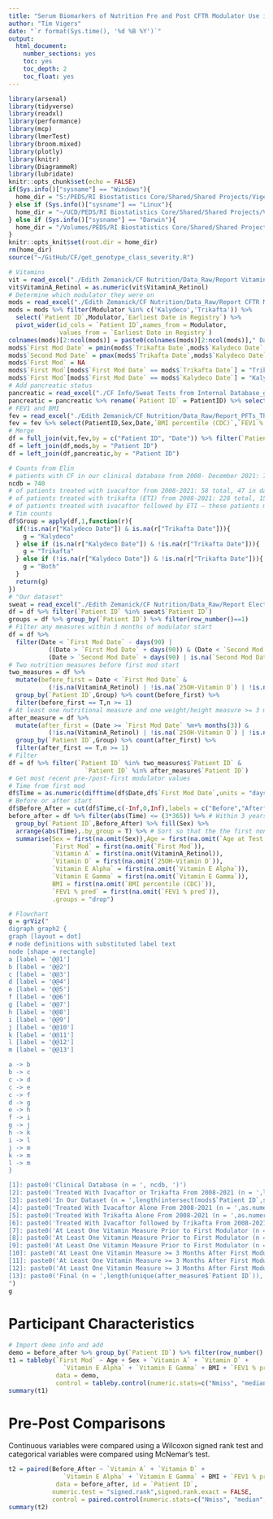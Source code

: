 ```yaml
---
title: "Serum Biomarkers of Nutrition Pre and Post CFTR Modulator Use in Children with Cystic Fibrosis"
author: "Tim Vigers"
date: "`r format(Sys.time(), '%d %B %Y')`"
output:
  html_document:
    number_sections: yes
    toc: yes
    toc_depth: 2
    toc_float: yes
---
```


```r
library(arsenal)
library(tidyverse)
library(readxl)
library(performance)
library(mcp)
library(lmerTest)
library(broom.mixed)
library(plotly)
library(knitr)
library(DiagrammeR)
library(lubridate)
knitr::opts_chunk$set(echo = FALSE)
if(Sys.info()["sysname"] == "Windows"){
  home_dir = "S:/PEDS/RI Biostatistics Core/Shared/Shared Projects/Vigers/CF"
} else if (Sys.info()["sysname"] == "Linux"){
  home_dir = "~/UCD/PEDS/RI Biostatistics Core/Shared/Shared Projects/Vigers/CF"
} else if (Sys.info()["sysname"] == "Darwin"){
  home_dir = "/Volumes/PEDS/RI Biostatistics Core/Shared/Shared Projects/Vigers/CF"
}
knitr::opts_knit$set(root.dir = home_dir)
rm(home_dir)
source("~/GitHub/CF/get_genotype_class_severity.R")
```

```r
# Vitamins
vit = read_excel("./Edith Zemanick/CF Nutrition/Data_Raw/Report Vitamins_throughDecember2021_revised20220712.xlsx")
vit$VitaminA_Retinol = as.numeric(vit$VitaminA_Retinol)
# Determine which modulator they were on
mods = read_excel("./Edith Zemanick/CF Nutrition/Data_Raw/Report CFTR Modulators_throughDecember2021.xlsx")
mods = mods %>% filter(Modulator %in% c('Kalydeco','Trikafta')) %>%
  select(`Patient ID`,Modulator,`Earliest Date in Registry`) %>% 
  pivot_wider(id_cols = `Patient ID`,names_from = Modulator,
              values_from = `Earliest Date in Registry`)
colnames(mods)[2:ncol(mods)] = paste0(colnames(mods)[2:ncol(mods)]," Date")
mods$`First Mod Date` = pmin(mods$`Trikafta Date`,mods$`Kalydeco Date`,na.rm = T)
mods$`Second Mod Date` = pmax(mods$`Trikafta Date`,mods$`Kalydeco Date`)
mods$`First Mod` = NA
mods$`First Mod`[mods$`First Mod Date` == mods$`Trikafta Date`] = "Trikafta"
mods$`First Mod`[mods$`First Mod Date` == mods$`Kalydeco Date`] = "Kalydeco"
# Add pancreatic status
pancreatic = read_excel("./CF Info/Sweat Tests from Internal Database_genotype class_withPancStatus.xlsx")
pancreatic = pancreatic %>% rename(`Patient ID` = PatientID) %>% select(`Patient ID`,PancreaticStatus)
# FEV1 and BMI
fev = read_excel("./Edith Zemanick/CF Nutrition/Data_Raw/Report_PFTs_ThroughDecember2021.xlsx")
fev = fev %>% select(PatientID,Sex,Date,`BMI percentile (CDC)`,`FEV1 % pred`) %>% rename(`Patient ID` = PatientID)
# Merge
df = full_join(vit,fev,by = c("Patient ID", "Date")) %>% filter(`Patient ID` %in% mods$`Patient ID`)
df = left_join(df,mods,by = "Patient ID")
df = left_join(df,pancreatic,by = "Patient ID")
```

```r
# Counts from Elin
# patients with CF in our clinical database from 2008- December 2021: 740 total, 474 in our dataset
ncdb = 740
# of patients treated with ivacaftor from 2008-2021: 58 total, 47 in dataset
# of patients treated with trikafta (ETI) from 2008-2021: 228 total, 150 in dataset 
# of patients treated with ivacaftor followed by ETI – these patients may be counted in both groups: 22 total, 17 in dataset
# Tim counts
df$Group = apply(df,1,function(r){
  if(!is.na(r["Kalydeco Date"]) & is.na(r["Trikafta Date"])){
    g = "Kalydeco"
  } else if (is.na(r["Kalydeco Date"]) & !is.na(r["Trikafta Date"])){
    g = "Trikafta"
  } else if (!is.na(r["Kalydeco Date"]) & !is.na(r["Trikafta Date"])){
    g = "Both"
  }
  return(g)
})
# "Our dataset"
sweat = read_excel("./Edith Zemanick/CF Nutrition/Data_Raw/Report Electrolytes_throughDecember2021.xlsx")
df = df %>% filter(`Patient ID` %in% sweat$`Patient ID`)
groups = df %>% group_by(`Patient ID`) %>% filter(row_number()==1)
# Filter any measures within 3 months of modulator start
df = df %>% 
  filter(Date < `First Mod Date` - days(90) | 
           ((Date > `First Mod Date` + days(90)) & (Date < `Second Mod Date` - days(90))) |
           (Date > `Second Mod Date` + days(90) | is.na(`Second Mod Date`)))
# Two nutrition measures before first mod start
two_measures = df %>% 
  mutate(before_first = Date < `First Mod Date` & 
           (!is.na(VitaminA_Retinol) | !is.na(`25OH-Vitamin D`) | !is.na(`Vitamin E Alpha`))) %>% 
  group_by(`Patient ID`,Group) %>% count(before_first) %>% 
  filter(before_first == T,n >= 1)
# At least one nutritional measure and one weight/height measure >= 3 months after first
after_measure = df %>% 
  mutate(after_first = (Date >= `First Mod Date` %m+% months(3)) & 
           (!is.na(VitaminA_Retinol) | !is.na(`25OH-Vitamin D`) | !is.na(`Vitamin E Alpha`))) %>%
  group_by(`Patient ID`,Group) %>% count(after_first) %>%
  filter(after_first == T,n >= 1)
# Filter
df = df %>% filter(`Patient ID` %in% two_measures$`Patient ID` & 
                     `Patient ID` %in% after_measure$`Patient ID`)
# Get most recent pre-/post-first modulator values
# Time from first mod
df$Time = as.numeric(difftime(df$Date,df$`First Mod Date`,units = "days"))
# Before or after start
df$Before_After = cut(df$Time,c(-Inf,0,Inf),labels = c("Before","After"),right = T)
before_after = df %>% filter(abs(Time) <= (3*365)) %>% # Within 3 years of start
  group_by(`Patient ID`,Before_After) %>% fill(Sex) %>%
  arrange(abs(Time),.by_group = T) %>% # Sort so that the the first non-NA value is the closest to modulator start
  summarise(Sex = first(na.omit(Sex)),Age = first(na.omit(`Age at Test (years)`)),
            `First Mod` = first(na.omit(`First Mod`)),
            `Vitamin A` = first(na.omit(VitaminA_Retinol)),
            `Vitamin D` = first(na.omit(`25OH-Vitamin D`)),
            `Vitamin E Alpha` = first(na.omit(`Vitamin E Alpha`)),
            `Vitamin E Gamma` = first(na.omit(`Vitamin E Gamma`)),
            BMI = first(na.omit(`BMI percentile (CDC)`)),
            `FEV1 % pred` = first(na.omit(`FEV1 % pred`)),
            .groups = "drop")
```

```r
# Flowchart
g = grViz("
digraph graph2 {
graph [layout = dot]
# node definitions with substituted label text
node [shape = rectangle]
a [label = '@@1']
b [label = '@@2']
c [label = '@@3']
d [label = '@@4']
e [label = '@@5']
f [label = '@@6']
g [label = '@@7']
h [label = '@@8']
i [label = '@@9']
j [label = '@@10']
k [label = '@@11']
l [label = '@@12']
m [label = '@@13']

a -> b
b -> c
c -> d
c -> e
c -> f
d -> g
e -> h
f -> i
g -> j
h -> k
i -> l
j -> m
k -> m
l -> m
}

[1]: paste0('Clinical Database (n = ', ncdb, ')')
[2]: paste0('Treated With Ivacaftor or Trikafta From 2008-2021 (n = ',length(unique(mods$`Patient ID`)), ')')
[3]: paste0('In Our Dataset (n = ',length(intersect(mods$`Patient ID`,sweat$`Patient ID`)), ')')
[4]: paste0('Treated With Ivacaftor Alone From 2008-2021 (n = ',as.numeric(table(groups$Group)['Kalydeco']), ')')
[5]: paste0('Treated With Trikafta Alone From 2008-2021 (n = ',as.numeric(table(groups$Group)['Trikafta']), ')')
[6]: paste0('Treated With Ivacaftor followed by Trikafta From 2008-2021 (n = ',as.numeric(table(groups$Group)['Both']), ')')
[7]: paste0('At Least One Vitamin Measure Prior to First Modulator (n = ',as.numeric(table(two_measures$Group)['Kalydeco']), ')')
[8]: paste0('At Least One Vitamin Measure Prior to First Modulator (n = ',as.numeric(table(two_measures$Group)['Trikafta']), ')')
[9]: paste0('At Least One Vitamin Measure Prior to First Modulator (n = ',as.numeric(table(two_measures$Group)['Both']), ')')
[10]: paste0('At Least One Vitamin Measure >= 3 Months After First Modulator (n = ',as.numeric(table(after_measure$Group)['Kalydeco']), ')')
[11]: paste0('At Least One Vitamin Measure >= 3 Months After First Modulator (n = ',as.numeric(table(after_measure$Group)['Trikafta']), ')')
[12]: paste0('At Least One Vitamin Measure >= 3 Months After First Modulator (n = ',as.numeric(table(after_measure$Group)['Both']), ')')
[13]: paste0('Final (n = ',length(unique(after_measure$`Patient ID`)), ')')
")
g
```

# Participant Characteristics

```r
# Import demo info and add
demo = before_after %>% group_by(`Patient ID`) %>% filter(row_number() == 1)
t1 = tableby(`First Mod` ~ Age + Sex + `Vitamin A` + `Vitamin D` + 
               `Vitamin E Alpha` + `Vitamin E Gamma` + BMI + `FEV1 % pred`,
             data = demo,
             control = tableby.control(numeric.stats=c("Nmiss", "median", "q1q3")))
summary(t1)
```

# Pre-Post Comparisons

Continuous variables were compared using a Wilcoxon signed rank test and categorical variables were compared using McNemar’s test.

```r
t2 = paired(Before_After ~ `Vitamin A` + `Vitamin D` + 
               `Vitamin E Alpha` + `Vitamin E Gamma` + BMI + `FEV1 % pred`,
             data = before_after, id = `Patient ID`, 
            numeric.test = "signed.rank",signed.rank.exact = FALSE,
            control = paired.control(numeric.stats=c("Nmiss", "median", "q1q3")))
summary(t2)
```

<!-- # Piecewise longitudinal models -->

<!-- ```{r} -->
<!-- # Time relative to first mod -->
<!-- df$time = as.numeric(difftime(df$Date,df$`First Mod Date`,units = "days"))/365.25 -->
<!-- # Calculate spline things -->
<!-- df$c1 = -->
<!--   (df$time-0)*(df$time>=0) -->
<!-- df$c2 = -->
<!--   (as.numeric(difftime(df$Date,df$`Second Mod Date`,units = "days"))/365.25)*(df$Date >= df$`Second Mod Date`) -->
<!-- # Limit to 3 years prior -->
<!-- df = df %>% filter(!is.na(time) & time >= -3) %>% distinct() -->
<!-- ``` -->

<!-- ```{r} -->
<!-- piecewise_mod = function(outcome,data,diagnostics = F){ -->
<!--   data$`Patient ID` = as.factor(data$`Patient ID`) -->
<!--   data = data %>% select(`Patient ID`,Date,`First Mod Date`,`Second Mod Date`,PancreaticStatus,BMI, -->
<!--                          all_of(outcome)) %>% drop_na(all_of(outcome)) -->
<!--   # Separate data for single and double mods -->
<!--   single = data %>% filter(c2 <= 0 | is.na(c2)) -->
<!--   double = data %>% filter(!is.na(c2)) -->
<!--   # Models -->
<!--   f_single = as.formula(paste0(outcome,"~ BMI + PancreaticStatus + time + c1 + (1|`Patient ID`)")) -->
<!--   f_double = as.formula(paste0(outcome,"~ BMI + PancreaticStatus + time + c1 +c2 + (1|`Patient ID`)")) -->
<!--   if(outcome == "BMI"){ -->
<!--     f_single = update(f_single,.~.-BMI) -->
<!--     f_double = update(f_double,.~.-BMI) -->
<!--   } -->
<!--   m_single = lmer(f_single,data = single) -->
<!--   m_double = lmer(f_double,data = double) -->
<!--   # Diagnostics if required -->
<!--   if(diagnostics){ -->
<!--     check_single = check_model(m_single) -->
<!--     check_double = check_model(m_double) -->
<!--   } else { -->
<!--     check_single = NULL -->
<!--     check_double = NULL -->
<!--   } -->
<!--   # Results -->
<!--   res_single = tidy(m_single,"fixed") -->
<!--   res_double = tidy(m_double,"fixed") -->
<!--   # Plots -->
<!--   single_plot_df = m_single@frame -->
<!--   single_plot_df$pred = predict(m_single) -->
<!--   single_plot = ggplot(single_plot_df,aes_string(x = "time",y = outcome,color = "`Patient ID`")) + -->
<!--     geom_line(aes(y = pred)) + -->
<!--     theme_bw() + theme(legend.position = "none") + xlab("Time (years)") -->
<!--   double_plot_df = m_double@frame -->
<!--   double_plot_df$pred = predict(m_double) -->
<!--   double_plot = ggplot(double_plot_df,aes_string(x = "time",y = outcome,color = "`Patient ID`")) + -->
<!--     geom_line(aes(y = pred)) + -->
<!--     theme_bw() + theme(legend.position = "none") + xlab("Time (years)") -->
<!--   # Return -->
<!--   return(list("results_single" = res_single,"results_double" = res_double, -->
<!--               "diagnostics_single" = check_single,"diagnostics_double" = check_double, -->
<!--               "plot_single" = single_plot,"plot_double" = double_plot)) -->
<!-- } -->
<!-- ``` -->

<!-- In the following models, the "time" estimate represents the slope prior to first modulator start, "c1" is the change in slope after first modulator start, and "c2" is the change in slope from first modulator to second. All models were adjusted for BMI and pancreatic status (except the BMI model, which was only adjusted for pancreatic status). -->

<!-- ## Vitamin A -->

<!-- ```{r} -->
<!-- vita = piecewise_mod(outcome = "VitaminA_Retinol",data = df,diagnostics = T) -->
<!-- ``` -->

<!-- ### Single modulator -->

<!-- ```{r results='asis'} -->
<!-- vita$plot_single -->
<!-- kable(vita$results_single,digits = 3) -->
<!-- ``` -->

<!-- ### Double modulator -->

<!-- ```{r results='asis'} -->
<!-- vita$plot_double -->
<!-- kable(vita$results_double,digits = 3) -->
<!-- ``` -->

<!-- ## BMI -->

<!-- ```{r} -->
<!-- bmi = piecewise_mod(outcome = "BMI",data = df,diagnostics = T) -->
<!-- ``` -->

<!-- ### Single modulator -->

<!-- ```{r results='asis'} -->
<!-- bmi$plot_single -->
<!-- kable(bmi$results_single,digits = 3) -->
<!-- ``` -->

<!-- ### Double modulator -->

<!-- ```{r results='asis'} -->
<!-- bmi$plot_double -->
<!-- kable(bmi$results_double,digits = 3) -->
<!-- ``` -->

<!-- # Bayesian? -->

<!-- ## BMI -->

<!-- ```{r cache=TRUE,echo=TRUE} -->
<!-- mod_df = df %>% filter(!is.na(age_second)) %>% select(Patient.ID,time,BMI) %>% drop_na() -->
<!-- model = list( -->
<!--   BMI ~ 1, # Plateau -->
<!--   1 + (1|Patient.ID) ~ 0 + time, # Joined slope -->
<!--   1 + (1|Patient.ID) ~ 0 + time, # Joined slope -->
<!--   1 + (1|Patient.ID) ~ 0 + time # Joined slope -->
<!-- ) -->
<!-- fit = mcp(model, data = mod_df,sample = "both") -->
<!-- ``` -->

<!-- ### Posterior means -->

<!-- ```{r} -->
<!-- summary(fit) -->
<!-- ``` -->

<!-- ### Posterior fit -->

<!-- ```{r} -->
<!-- plot(fit,q_fit = TRUE) + theme_bw() -->
<!-- ``` -->

<!-- ### Parameter plot -->

<!-- ```{r} -->
<!-- plot_pars(fit) -->
<!-- ``` -->

<!-- ### Hypothesis tests -->

<!-- ```{r} -->
<!-- hypothesis(fit,c("cp_1 = 0","cp_2 = 0","cp_3 = 0")) -->
<!-- ``` -->

<!-- t -->